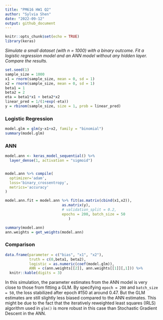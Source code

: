 ```yaml
---
title: "PM616 HW1 Q2"
author: "Sylvia Shen"
date: "2022-09-12"
output: github_document
---
```


```r
knitr::opts_chunk$set(echo = TRUE)
library(keras)
```

*Simulate a small dataset (with n = 1000) with a binary outcome. Fit a logistic regression model and an ANN model without any hidden layer. Compare the results.*

```r
set.seed(1)
sample_size = 1000
x1 = rnorm(sample_size, mean = 0, sd = 1)
x2 = rnorm(sample_size, mean = 0, sd = 1)
beta1 = 1
beta2 = 2
eta = beta1*x1 + beta2*x2
linear_pred = 1/(1+exp(-eta))
y = rbinom(sample_size, size = 1, prob = linear_pred)
```

### Logistic Regression 
```r
model.glm = glm(y~x1+x2, family = "binomial")
summary(model.glm)
```
### ANN

```r
model.ann <- keras_model_sequential() %>% 
  layer_dense(1, activation = "sigmoid")


model.ann %>% compile(
  optimizer='adam', 
  loss='binary_crossentropy', 
  metrics='accuracy'
)

model.ann.fit = model.ann %>% fit(as.matrix(cbind(x1,x2)), 
                          as.matrix(y),
                          # validation_split = 0.2,
                          epochs = 200, batch_size = 50
                             )

summary(model.ann)
ann.weights = get_weights(model.ann)
```

### Comparison 
```r
data.frame(parameter = c("bias", "x1", "x2"), 
           truth = c(0,beta1, beta2),
           logistic = as.numeric(coef(model.glm)), 
           ANN = c(ann.weights[[2]], ann.weights[[1]][,1])) %>% 
  knitr::kable(digits = 3)
```
In this simulation, the parameter estimates from the ANN model is very close to those from fitting a GLM. By specifying `epoch = 200` and `batch_size = 50`, the loss stabilized after epoch #150 at around 0.47. But the GLM estimates are still slightly less biased compared to the ANN estimates. This might be due to the fact that the iteratively reweighted least squares (IRLS) algorithm used in `glm()` is more robust in this case than Stochastic Gradient Descent in the ANN.  


